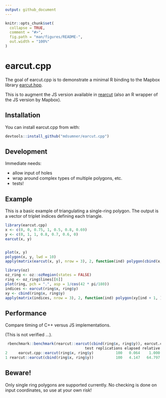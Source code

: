```yaml
---
output: github_document
---
```


<!-- README.md is generated from README.Rmd. Please edit that file -->

```r
knitr::opts_chunk$set(
  collapse = TRUE,
  comment = "#>",
  fig.path = "man/figures/README-",
  out.width = "100%"
)
```
# earcut.cpp

The goal of earcut.cpp is to demonstrate a minimal R binding to the 
Mapbox library [earcut.hpp](https://github.com/mapbox/earcut.hpp). 

This is to augment the JS version available in [rearcut](https://github.com/hypertidy/rearcut.git) (also an R wrapper
of the JS version by Mapbox). 

## Installation

You can install earcut.cpp from with:

``` r
devtools::install_github("mdsumner/earcut.cpp")
```

## Development

Immediate needs: 

* allow input of holes
* wrap around complex types of multiple polygons, etc. 
* tests!


## Example

This is a basic example of triangulating a single-ring polygon. The
output is a vector of triplet indices defining each triangle. 


```r
library(earcut.cpp)
x <- c(0, 0, 0.75, 1, 0.5, 0.8, 0.69)
y <- c(0, 1, 1, 0.8, 0.7, 0.6, 0)
earcut(x, y)


plot(x, y)
polygon(x, y, lwd = 10)
apply(matrix(earcut(x, y), nrow = 3), 2, function(ind) polygon(cbind(x, y)[ind + 1, ], col = "firebrick"))
```


```r
library(oz)
oz_ring <- oz::ozRegion(states = FALSE)
ring <- oz_ring$lines[[6]]
plot(ring, pch = ".", asp = 1/cos(42 * pi/180))
indices <- earcut(ring$x, ring$y)
xy <- cbind(ring$x, ring$y)
apply(matrix(indices, nrow = 3), 2, function(ind) polygon(xy[ind + 1, ]))
```

## Performance

Compare timing of C++ versus JS implementations. 

(This is not verified ...). 

```R
 rbenchmark::benchmark(rearcut::earcut(cbind(ring$x, ring$y)), earcut.cpp::earcut(ring$x, ring$y))
                                    test replications elapsed relative
2     earcut.cpp::earcut(ring$x, ring$y)          100   0.064    1.000
1 rearcut::earcut(cbind(ring$x, ring$y))          100   4.147   64.797
```
## Beware!

Only single ring polygons are supported currently. No checking is done
on input coordinates, so use at your own risk!  
